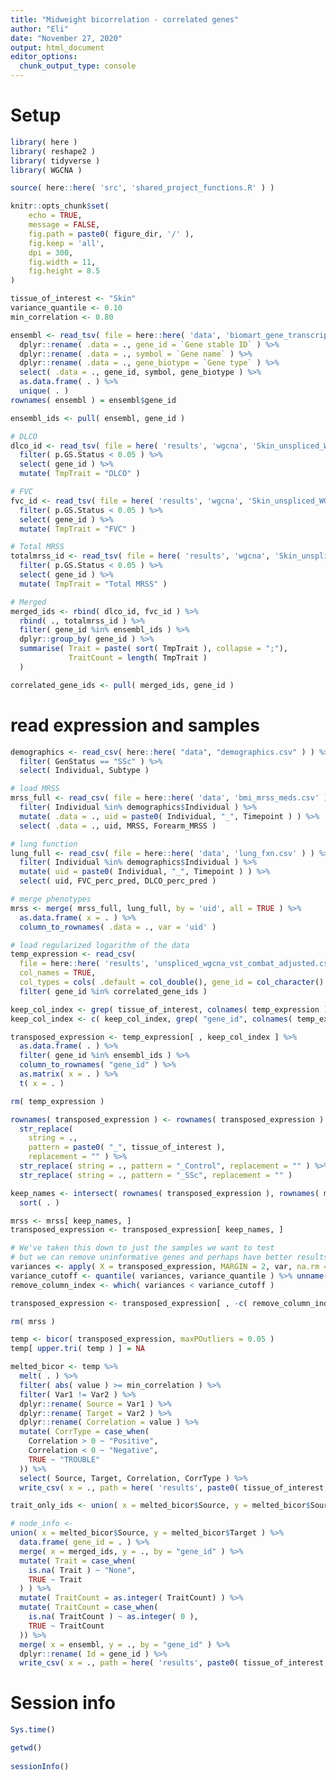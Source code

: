 ```yaml
---
title: "Midweight bicorrelation - correlated genes"
author: "Eli"
date: "November 27, 2020"
output: html_document
editor_options: 
  chunk_output_type: console
---
```


# Setup
```r
library( here )
library( reshape2 )
library( tidyverse )
library( WGCNA )
```

```r
source( here::here( 'src', 'shared_project_functions.R' ) )
```

```r
knitr::opts_chunk$set(
	echo = TRUE,
	message = FALSE,
	fig.path = paste0( figure_dir, '/' ),
	fig.keep = 'all',
	dpi = 300,
	fig.width = 11,
	fig.height = 8.5
)
```

```r
tissue_of_interest <- "Skin"
variance_quantile <- 0.10
min_correlation <- 0.80
```

```r
ensembl <- read_tsv( file = here::here( 'data', 'biomart_gene_transcript_map.txt.gz' ), col_names = TRUE ) %>%
  dplyr::rename( .data = ., gene_id = `Gene stable ID` ) %>%
  dplyr::rename( .data = ., symbol = `Gene name` ) %>%
  dplyr::rename( .data = ., gene_biotype = `Gene type` ) %>%
  select( .data = ., gene_id, symbol, gene_biotype ) %>%
  as.data.frame( . ) %>%
  unique( . )
rownames( ensembl ) = ensembl$gene_id

ensembl_ids <- pull( ensembl, gene_id )
```

```r
# DLCO
dlco_id <- read_tsv( file = here( 'results', 'wgcna', 'Skin_unspliced_WGCNA_table_DLCO_perc_pred.tsv' ) ) %>%
  filter( p.GS.Status < 0.05 ) %>%
  select( gene_id ) %>%
  mutate( TmpTrait = "DLCO" )

# FVC
fvc_id <- read_tsv( file = here( 'results', 'wgcna', 'Skin_unspliced_WGCNA_table_FVC_perc_pred.tsv' ) ) %>%
  filter( p.GS.Status < 0.05 ) %>%
  select( gene_id ) %>%
  mutate( TmpTrait = "FVC" )

# Total MRSS
totalmrss_id <- read_tsv( file = here( 'results', 'wgcna', 'Skin_unspliced_WGCNA_table_MRSS.tsv' ) ) %>%
  filter( p.GS.Status < 0.05 ) %>%
  select( gene_id ) %>%
  mutate( TmpTrait = "Total MRSS" )

# Merged
merged_ids <- rbind( dlco_id, fvc_id ) %>%
  rbind( ., totalmrss_id ) %>%
  filter( gene_id %in% ensembl_ids ) %>%
  dplyr::group_by( gene_id ) %>%
  summarise( Trait = paste( sort( TmpTrait ), collapse = ";"),
             TraitCount = length( TmpTrait )
  )

correlated_gene_ids <- pull( merged_ids, gene_id )
```

# read expression and samples
```r
demographics <- read_csv( here::here( "data", "demographics.csv" ) ) %>%
  filter( GenStatus == "SSc" ) %>%
  select( Individual, Subtype )

# load MRSS
mrss_full <- read_csv( file = here::here( 'data', 'bmi_mrss_meds.csv' ) ) %>%
  filter( Individual %in% demographics$Individual ) %>%
  mutate( .data = ., uid = paste0( Individual, "_", Timepoint ) ) %>%
  select( .data = ., uid, MRSS, Forearm_MRSS )

# lung function
lung_full <- read_csv( file = here::here( 'data', 'lung_fxn.csv' ) ) %>%
  filter( Individual %in% demographics$Individual ) %>%
  mutate( uid = paste0( Individual, "_", Timepoint ) ) %>%
  select( uid, FVC_perc_pred, DLCO_perc_pred )

# merge phenotypes
mrss <- merge( mrss_full, lung_full, by = 'uid', all = TRUE ) %>%
  as.data.frame( x = . ) %>%
  column_to_rownames( .data = ., var = 'uid' )

# load regularized logarithm of the data
temp_expression <- read_csv(
  file = here::here( 'results', 'unspliced_wgcna_vst_combat_adjusted.csv.gz' ),
  col_names = TRUE,
  col_types = cols( .default = col_double(), gene_id = col_character() ) ) %>%
  filter( gene_id %in% correlated_gene_ids )

keep_col_index <- grep( tissue_of_interest, colnames( temp_expression ) )
keep_col_index <- c( keep_col_index, grep( "gene_id", colnames( temp_expression ) ) )

transposed_expression <- temp_expression[ , keep_col_index ] %>%
  as.data.frame( . ) %>%
  filter( gene_id %in% ensembl_ids ) %>%
  column_to_rownames( "gene_id" ) %>%
  as.matrix( x = . ) %>%
  t( x = . )

rm( temp_expression )

rownames( transposed_expression ) <- rownames( transposed_expression ) %>%
  str_replace(
    string = .,
    pattern = paste0( "_", tissue_of_interest ),
    replacement = "" ) %>%
  str_replace( string = ., pattern = "_Control", replacement = "" ) %>%
  str_replace( string = ., pattern = "_SSc", replacement = "" )

keep_names <- intersect( rownames( transposed_expression ), rownames( mrss ) ) %>%
  sort( . )

mrss <- mrss[ keep_names, ]
transposed_expression <- transposed_expression[ keep_names, ]

# We've taken this down to just the samples we want to test
# but we can remove uninformative genes and perhaps have better results
variances <- apply( X = transposed_expression, MARGIN = 2, var, na.rm = TRUE )
variance_cutoff <- quantile( variances, variance_quantile ) %>% unname( . )
remove_column_index <- which( variances < variance_cutoff )

transposed_expression <- transposed_expression[ , -c( remove_column_index ) ]

rm( mrss )
```

```r
temp <- bicor( transposed_expression, maxPOutliers = 0.05 )
temp[ upper.tri( temp ) ] = NA

melted_bicor <- temp %>%
  melt( . ) %>%
  filter( abs( value ) >= min_correlation ) %>%
  filter( Var1 != Var2 ) %>%
  dplyr::rename( Source = Var1 ) %>%
  dplyr::rename( Target = Var2 ) %>%
  dplyr::rename( Correlation = value ) %>%
  mutate( CorrType = case_when(
    Correlation > 0 ~ "Positive",
    Correlation < 0 ~ "Negative",
    TRUE ~ "TROUBLE"
  )) %>%
  select( Source, Target, Correlation, CorrType ) %>%
  write_csv( x = ., path = here( 'results', paste0( tissue_of_interest, '_bicor_network_edges_traitsonly.csv' ) ) )

trait_only_ids <- union( x = melted_bicor$Source, y = melted_bicor$Source )
```

```r
# node_info <- 
union( x = melted_bicor$Source, y = melted_bicor$Target ) %>%
  data.frame( gene_id = . ) %>%
  merge( x = merged_ids, y = ., by = "gene_id" ) %>%
  mutate( Trait = case_when(
    is.na( Trait ) ~ "None",
    TRUE ~ Trait
  ) ) %>%
  mutate( TraitCount = as.integer( TraitCount) ) %>%
  mutate( TraitCount = case_when(
    is.na( TraitCount ) ~ as.integer( 0 ),
    TRUE ~ TraitCount
  )) %>%
  merge( x = ensembl, y = ., by = "gene_id" ) %>%
  dplyr::rename( Id = gene_id ) %>%
  write_csv( x = ., path = here( 'results', paste0( tissue_of_interest, '_bicor_network_nodes_traitsonly.csv' ) ) )
```

# Session info
```r
Sys.time()

getwd()
  
sessionInfo()
```
